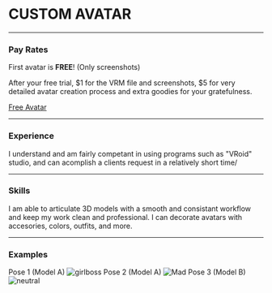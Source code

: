 <Container>

<Banner>

# CUSTOM AVATAR
---

### Pay Rates

First avatar is **FREE**! (Only screenshots)

After your free trial, $1 for the VRM file and screenshots, $5 for very detailed avatar creation process and extra goodies for your gratefulness.

<p className="text-center">
  <a class="gtm-button" href="https://forms.gle/dakQ41oDRVtVm5GT7" rel="external">
    Free Avatar
  </a>
</p>

---

### Experience
I understand and am fairly competant in using programs such as "VRoid" studio, and can acomplish a clients request in a relatively short time/


---

### Skills
I am able to articulate 3D models with a smooth and consistant workflow and keep my work clean and professional. I can decorate avatars with accesories, colors, outfits, and more. 


---




### Examples

Pose 1 (Model A)
![girlboss](images/girlboss.png)
Pose 2 (Model A)
![Mad](images/Mad.png)
Pose 3 (Model B)
![neutral](images/neutral.png)


</Banner>


</Container>
